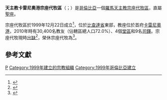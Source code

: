 {{Refimprove|time=2020-04-22T21:04:25+00:00}}
{{Infobox Roman Catholic diocese
|Roman Catholic Diocese of = 天主教卡雷尼奧港宗座代牧區
|Latin name of diocese = Vicariatus Apostolicus Portus Carreniensis
|border = catholic
|coat_of_arms =[[File:Escudo_del_Vicariato_de_Puerto_Carreño.svg|175px]]
|coat_of_arms_caption =宗座代牧區牧徽
|location = [[哥倫比亞|哥倫比亞]]
|territory = [[比查達省|比查達省]]東部
|population = 30,400
|rite = [[羅馬禮|羅馬禮]]
|patron =
|province = （直屬[[聖座|聖座]]）
|established = 1999年12月22日
|cathedral =
|co-cathedral =
|leadership = 宗座代牧
|website =
|pope = {{incumbent pope}}
|apostolic vicar = （[[教座出缺|教座出缺]]）
|title1 = 榮休宗座代牧
|title1_name = {{link-de|阿爾瓦羅·埃夫倫·林孔-羅哈斯|Alvaro Efrén Rincón Rojas}}
|map = [[File:Mapa_Vicariato_Apostolico_de_Puerto_Carreño.svg|250px]]
|map_caption = 宗座代牧區牧徽
}}

'''天主教卡雷尼奧港宗座代牧區'''（{{lang-la|Vicariatus Apostolicus Portus Carreniensis}}；{{lang-es|Vicariato Apostólico de Puerto Carreño}}）是[[哥倫比亞|哥倫比亞]]一個[[羅馬天主教|羅馬天主教]][[宗座代牧區|宗座代牧區]]，直屬[[聖座|聖座]]。

宗座代牧區於1999年12月22日成立<ref>{{cite web |title=PORTUS CARRENIENSIS* |url=https://w2.vatican.va/content/john-paul-ii/la/apost_constitutions/documents/hf_jp-ii_apc_19991222_spiritali-fidelium.html |publisher=Libreria Editrice Vaticana |accessdate=2020-04-22 |archiveurl=https://web.archive.org/web/20200422205953/https://w2.vatican.va/content/john-paul-ii/la/apost_constitutions/documents/hf_jp-ii_apc_19991222_spiritali-fidelium.html |archivedate=2020-04-22 |language=la |date=1999-12-22 |dead-url=no }}</ref>，位於[[比查達省|比查達省]]東部，教座位於首府[[卡雷尼奧港|卡雷尼奧港]]，2010年時有30,400名教友（佔轄區總人口72.0%）、4個[[堂區|堂區]]和9名[[司鐸|司鐸]]。宗座代牧現時[[教座出缺|出缺]]<ref>{{cite press release |title=Resignations and Appointments, 22.04.2020 |url=https://press.vatican.va/content/salastampa/en/bollettino/pubblico/2020/04/22/200422b.html |publisher=Holy See Press Office |accessdate=2020-04-22 |archiveurl=https://web.archive.org/web/20200422184804/https://press.vatican.va/content/salastampa/en/bollettino/pubblico/2020/04/22/200422b.html |archivedate=2020-04-22 |language=en |date=2020-04-22 |dead-url=no }}</ref>，榮休宗座代牧為{{link-de|阿爾瓦羅·埃夫倫·林孔-羅哈斯|Alvaro Efrén Rincón Rojas}}<ref>{{cite press release |title=RINUNCE E NOMINE, 10.06.2010 |url=https://press.vatican.va/content/salastampa/it/bollettino/pubblico/2010/06/10/0382/00869.html |publisher=Sala Stampa della Santa Sede |accessdate=2020-04-22 |archiveurl=https://web.archive.org/web/20200422203420/https://press.vatican.va/content/salastampa/it/bollettino/pubblico/2010/06/10/0382/00869.html |archivedate=2020-04-22 |language=it |date=2010-06-10 |dead-url=no }}</ref>。

==參考文獻==
{{reflist}}

{{哥倫比亞天主教教區}}

{{DEFAULTSORT:Vicariato Apostólico de Puerto Carreño}}
[[Category:哥倫比亞天主教教區|P]]
[[Category:1999年建立的宗教組織|Category:1999年建立的宗教組織]]
[[Category:1999年哥倫比亞建立|Category:1999年哥倫比亞建立]]